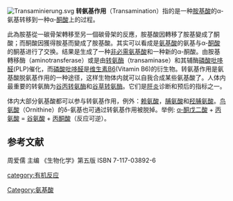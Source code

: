 {{noteTA
|G1=Chemistry
|G2=Lifesciences
}}
[[File:Transaminierung.svg|thumb]]
'''转氨基作用'''（Transamination）指的是一种[[胺基酸|胺基酸]]的α-氨基转移到一种α-[[酮酸|酮酸]]上的过程。

此為胺基從一碳骨架轉移至另一個碳骨架的反應，胺基酸因轉移了胺基變成了酮酸；而酮酸因獲得胺基而變成了胺基酸。其实可以看成是[[氨基酸|氨基酸]]的氨基与α-[[酮酸|酮酸]]的酮基进行了交换。结果是生成了一种[[非必需氨基酸|非必需氨基酸]]和一种新的α-酮酸。由胺基轉移酶（aminotransferase）或是由[[转氨酶|转氨酶]]（transaminase）和其辅酶[[磷酸吡哆醛|磷酸吡哆醛]](PLP)催化，而[[磷酸吡哆醛|磷酸吡哆醛]]是[[维生素B6|维生素B6]](Vitamin B6)的衍生物。转氨基作用是氨基酸脱氨基作用的一种途径，这样生物体内就可以自我合成某些氨基酸了。人体内最重要的转氨酶为[[谷丙转氨酶|谷丙转氨酶]]和[[谷草转氨酶|谷草转氨酶]]。它们是[[肝炎|肝炎]]诊断和预后的指标之一。

体内大部分氨基酸都可以参与转氨基作用，例外：[[赖氨酸|赖氨酸]]，[[脯氨酸|脯氨酸]]和[[羟脯氨酸|羟脯氨酸]]。[[鸟氨酸|鸟氨酸]]（Ornithine）的δ-氨基也可通过转氨基作用被脱掉。举例: [[α-酮戊二酸|α-酮戊二酸]] + [[丙氨酸|丙氨酸]] = [[谷氨酸|谷氨酸]] + [[丙酮酸|丙酮酸]]（反应可逆）。

==参考文献==

周爱儒 主编 《生物化学》第五版 ISBN 7-117-03892-6

[[category:有机反应|category:有机反应]]
[[Category:氨基酸|Category:氨基酸]]